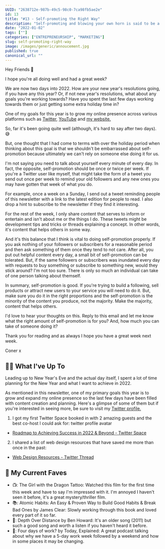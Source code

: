 ```yaml
---
UUID: "2638712e-987b-49c5-98c0-7ca98fb5ae2e"
id: 13
title: "#13 - Self-promoting the Right Way"
description: "Self-promoting and blowing your own horn is said to be a bad thing but is it? I don't think so as long as it's done in the right way, here's how."
date: "2022-01-02"
tags: [""]
categories: ["ENTREPRENEURSHIP", "MARKETING"]
slug: self-promoting-right-way
image: /images/generic/annoucement.jpg
published: true
canonical_url: ""
---
```


Hey Friends 👋

I hope you're all doing well and had a great week?

We are now two days into 2022. How are your new year's resolutions going, if you have any this year? Or, if not new year's resolutions, what about any goals you're working towards? Have you spent the last few days working towards them or just getting some extra holiday time in?

One of my goals for this year is to grow my online presence across various platforms such as [Twitter](https://twitter.com/MrConerMurphy), [YouTube](https://www.youtube.com/channel/UCKbxBnz1xuyGAPMCOZQRdVw) and [my website.](https://conermurphy.com/)

So, far it's been going quite well (although, it's hard to say after two days). 😅

But, one thought that I had come to terms with over the holiday period when thinking about this goal is that we shouldn't be embarrassed about self-promotion because ultimately we can't rely on someone else doing it for us.

I'm not saying you need to talk about yourself every minute of every day. In fact, the opposite, self-promotion should be once or twice per week. If you're a Twitter user like myself, that might take the form of a tweet you send out once per week to remind your old followers and any new ones you may have gotten that week of what you do.

For example, once a week on a Sunday, I send out a tweet reminding people of this newsletter with a link to the latest edition for people to read. I also drop a hint to subscribe to the newsletter if they find it interesting.

For the rest of the week, I only share content that serves to inform or entertain and isn't about me or the things I do. These tweets might be development tips and tricks or threads explaining a concept. In other words, it's content that helps others in some way.

And it's this balance that I think is vital to doing self-promotion properly. If you ask nothing of your followers or subscribers for a reasonable period and then ask something of them once they tend to not care. After all, you put out helpful content every day, a small bit of self-promotion can be tolerated. But, if the same followers or subscribers was inundated every day with requests to buy something or subscribe to something new, would they stick around? I'm not too sure. There is only so much an individual can take of one person talking about themself.

In summary, self-promotion is good. If you're trying to build a following, sell products or attract new users to your service you will need to do it. But, make sure you do it in the right proportions and the self-promotion is the minority of the content you produce, not the majority. Make the majority, content that helps others.

I'd love to hear your thoughts on this. Reply to this email and let me know what the right amount of self-promotion is for you? And, how much you can take of someone doing it?

Thank you for reading and as always I hope you have a great week next week.

Coner x

## 🏃‍♂️ What I've Up To

Leading up to New Year's Eve and the actual day itself, I spent a lot of time planning for the New Year and what I want to achieve in 2022.

As mentioned in this newsletter, one of my primary goals this year is to grow and expand my online presence so the last few days have been filled with content creation and planning. Here's a glimpse of some of them but if you're interested in seeing more, be sure to visit my [Twitter profile.](https://twitter.com/MrConerMurphy)

1. I got my first Twitter Space booked in with 2 amazing guests and the best co-host I could ask for:
   twitter profile avatar

- [Roadmap to Achieving Success in 2022 & Beyond - Twitter Space](https://twitter.com/MrConerMurphy/status/1476631037392343044)

2. I shared a list of web design resources that have saved me more than once in the past:

- [Web Design Resources - Twitter Thread](https://twitter.com/MrConerMurphy/status/1477226673120681986)

## 💯 My Current Faves

- 📺: The Girl with the Dragon Tattoo: Watched this film for the first time this week and have to say I'm impressed with it. I'm annoyed I haven't seen it before, it's a great mystery/thriller film.
- 📚: Atomic Habits: An Easy & Proven Way to Build Good Habits & Break Bad Ones by James Clear: Slowly working through this book and loved every part of it so far.
- 🎵: Depth Over Distance by Ben Howard: It's an older song (2011) but such a good song and worth a listen if you haven't heard it before.
- 🎤: Four days of work? by Today, Explained: A great podcast talking about why we have a 5-day work week followed by a weekend and how in some places it may be changing.
